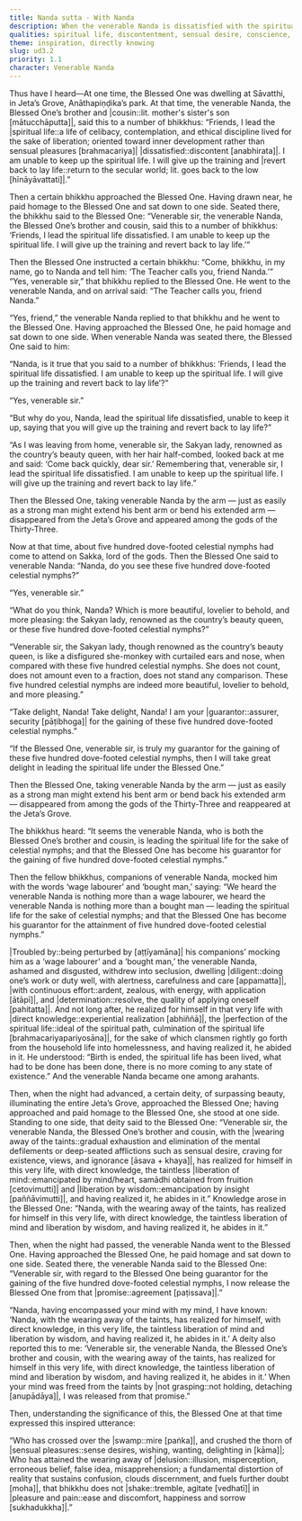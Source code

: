 ```yaml
---
title: Nanda sutta - With Nanda
description: When the venerable Nanda is dissatisfied with the spiritual life due to thoughts of a beautiful woman, the Buddha takes him to the realm of the gods and shows him celestial nymphs far more beautiful. Tempted, Nanda consents to remain, but is soon mocked by his companions as a “wage labourer” and a “bought man.” Stung by shame, he turns to earnest practice, and before long realizes the perfection of the spiritual life.
qualities: spiritual life, discontentment, sensual desire, conscience, perturbation, diligence, continuous effort, rousing of energy, direct knowledge, liberation, delusion, free from attachment
theme: inspiration, directly knowing
slug: ud3.2
priority: 1.1
character: Venerable Nanda
---
```


Thus have I heard—At one time, the Blessed One was dwelling at Sāvatthi, in Jeta’s Grove, Anāthapiṇḍika’s park. At that time, the venerable Nanda, the Blessed One’s brother and |cousin::lit. mother's sister's son [mātucchāputta]|, said this to a number of bhikkhus: “Friends, I lead the |spiritual life::a life of celibacy, contemplation, and ethical discipline lived for the sake of liberation; oriented toward inner development rather than sensual pleasures [brahmacariya]| |dissatisfied::discontent [anabhirata]|. I am unable to keep up the spiritual life. I will give up the training and |revert back to lay life::return to the secular world; lit. goes back to the low [hīnāyāvattati]|.”

Then a certain bhikkhu approached the Blessed One. Having drawn near, he paid homage to the Blessed One and sat down to one side. Seated there, the bhikkhu said to the Blessed One: “Venerable sir, the venerable Nanda, the Blessed One’s brother and cousin, said this to a number of bhikkhus: ‘Friends, I lead the spiritual life dissatisfied. I am unable to keep up the spiritual life. I will give up the training and revert back to lay life.’”

Then the Blessed One instructed a certain bhikkhu: “Come, bhikkhu, in my name, go to Nanda and tell him: ‘The Teacher calls you, friend Nanda.’” “Yes, venerable sir,” that bhikkhu replied to the Blessed One. He went to the venerable Nanda, and on arrival said: “The Teacher calls you, friend Nanda.”

“Yes, friend,” the venerable Nanda replied to that bhikkhu and he went to the Blessed One. Having approached the Blessed One, he paid homage and sat down to one side. When venerable Nanda was seated there, the Blessed One said to him:

“Nanda, is it true that you said to a number of bhikkhus: ‘Friends, I lead the spiritual life dissatisfied. I am unable to keep up the spiritual life. I will give up the training and revert back to lay life’?”

“Yes, venerable sir.”

“But why do you, Nanda, lead the spiritual life dissatisfied, unable to keep it up, saying that you will give up the training and revert back to lay life?”

“As I was leaving from home, venerable sir, the Sakyan lady, renowned as the country’s beauty queen, with her hair half-combed, looked back at me and said: ‘Come back quickly, dear sir.’ Remembering that, venerable sir, I lead the spiritual life dissatisfied. I am unable to keep up the spiritual life. I will give up the training and revert back to lay life.”

Then the Blessed One, taking venerable Nanda by the arm — just as easily as a strong man might extend his bent arm or bend his extended arm — disappeared from the Jeta’s Grove and appeared among the gods of the Thirty-Three.

Now at that time, about five hundred dove-footed celestial nymphs had come to attend on Sakka, lord of the gods. Then the Blessed One said to venerable Nanda: “Nanda, do you see these five hundred dove-footed celestial nymphs?”

“Yes, venerable sir.”

“What do you think, Nanda? Which is more beautiful, lovelier to behold, and more pleasing: the Sakyan lady, renowned as the country’s beauty queen, or these five hundred dove-footed celestial nymphs?”

“Venerable sir, the Sakyan lady, though renowned as the country’s beauty queen, is like a disfigured she-monkey with curtailed ears and nose, when compared with these five hundred celestial nymphs. She does not count, does not amount even to a fraction, does not stand any comparison. These five hundred celestial nymphs are indeed more beautiful, lovelier to behold, and more pleasing.”

“Take delight, Nanda! Take delight, Nanda! I am your |guarantor::assurer, security [pāṭibhoga]| for the gaining of these five hundred dove-footed celestial nymphs.”

“If the Blessed One, venerable sir, is truly my guarantor for the gaining of these five hundred dove-footed celestial nymphs, then I will take great delight in leading the spiritual life under the Blessed One.”

Then the Blessed One, taking venerable Nanda by the arm — just as easily as a strong man might extend his bent arm or bend back his extended arm — disappeared from among the gods of the Thirty-Three and reappeared at the Jeta’s Grove.

The bhikkhus heard: “It seems the venerable Nanda, who is both the Blessed One’s brother and cousin, is leading the spiritual life for the sake of celestial nymphs; and that the Blessed One has become his guarantor for the gaining of five hundred dove-footed celestial nymphs.”

Then the fellow bhikkhus, companions of venerable Nanda, mocked him with the words ‘wage labourer’ and ‘bought man,’ saying: “We heard the venerable Nanda is nothing more than a wage labourer, we heard the venerable Nanda is nothing more than a bought man — leading the spiritual life for the sake of celestial nymphs; and that the Blessed One has become his guarantor for the attainment of five hundred dove-footed celestial nymphs.”

|Troubled by::being perturbed by [aṭṭīyamāna]| his companions’ mocking him as a ‘wage labourer’ and a ‘bought man,’ the venerable Nanda, ashamed and disgusted, withdrew into seclusion, dwelling |diligent::doing one’s work or duty well, with alertness, carefulness and care [appamatta]|, |with continuous effort::ardent, zealous, with energy, with application [ātāpī]|, and |determination::resolve, the quality of applying oneself [pahitatta]|. And not long after, he realized for himself in that very life with |direct knowledge::experiential realization [abhiññā]|, the |perfection of the spiritual life::ideal of the spiritual path, culmination of the spiritual life [brahmacariyapariyosāna]|, for the sake of which clansmen rightly go forth from the household life into homelessness, and having realized it, he abided in it. He understood: “Birth is ended, the spiritual life has been lived, what had to be done has been done, there is no more coming to any state of existence.” And the venerable Nanda became one among arahants.

Then, when the night had advanced, a certain deity, of surpassing beauty, illuminating the entire Jeta’s Grove, approached the Blessed One; having approached and paid homage to the Blessed One, she stood at one side. Standing to one side, that deity said to the Blessed One: “Venerable sir, the venerable Nanda, the Blessed One’s brother and cousin, with the |wearing away of the taints::gradual exhaustion and elimination of the mental defilements or deep-seated afflictions such as sensual desire, craving for existence, views, and ignorance [āsava + khaya]|, has realized for himself in this very life, with direct knowledge, the taintless |liberation of mind::emancipated by mind/heart, samādhi obtained from fruition [cetovimutti]| and |liberation by wisdom::emancipation by insight [paññāvimutti]|, and having realized it, he abides in it.” Knowledge arose in the Blessed One: “Nanda, with the wearing away of the taints, has realized for himself in this very life, with direct knowledge, the taintless liberation of mind and liberation by wisdom, and having realized it, he abides in it.”

Then, when the night had passed, the venerable Nanda went to the Blessed One. Having approached the Blessed One, he paid homage and sat down to one side. Seated there, the venerable Nanda said to the Blessed One: “Venerable sir, with regard to the Blessed One being guarantor for the gaining of the five hundred dove-footed celestial nymphs, I now release the Blessed One from that |promise::agreement [paṭissava]|.”

“Nanda, having encompassed your mind with my mind, I have known: ‘Nanda, with the wearing away of the taints, has realized for himself, with direct knowledge, in this very life, the taintless liberation of mind and liberation by wisdom, and having realized it, he abides in it.’ A deity also reported this to me: ‘Venerable sir, the venerable Nanda, the Blessed One’s brother and cousin, with the wearing away of the taints, has realized for himself in this very life, with direct knowledge, the taintless liberation of mind and liberation by wisdom, and having realized it, he abides in it.’ When your mind was freed from the taints by |not grasping::not holding, detaching [anupādāya]|, I was released from that promise.”

Then, understanding the significance of this, the Blessed One at that time expressed this inspired utterance:

“Who has crossed over the |swamp::mire [paṅka]|,
and crushed the thorn of |sensual pleasures::sense desires, wishing, wanting, delighting in [kāma]|;
Who has attained the wearing away of |delusion::illusion, misperception, erroneous belief, false idea, misapprehension; a fundamental distortion of reality that sustains confusion, clouds discernment, and fuels further doubt [moha]|,
that bhikkhu does not |shake::tremble, agitate [vedhatī]| in |pleasure and pain::ease and discomfort, happiness and sorrow [sukhadukkha]|.”